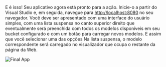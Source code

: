E é isso! Seu aplicativo agora está pronto para a ação. Inicie-o a partir do Visual Studio e, em seguida, navegue
para [http://localhost:8080](http://localhost:8080) no seu navegador. Você deve ser apresentado com uma interface do usuário simples,
com uma lista suspensa no canto superior direito que eventualmente será preenchida com todos os modelos disponíveis em seu
bucket configurado e com um botão para carregar novos modelos. E assim que você selecionar uma das opções
Na lista suspensa, o modelo correspondente será carregado no visualizador que ocupa o restante da página da Web.

![Final App](./final-app.webp)
